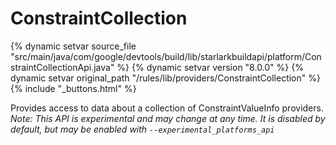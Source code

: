 <html devsite>
<head>
  <meta name="project_path" value="/_project.yaml">
  <meta name="book_path" value="/versions/8.0.0/_book.yaml">
</head>
<body>

<h1 class="page-title" id="modules.ConstraintCollection">ConstraintCollection</h1>

{% dynamic setvar source_file "src/main/java/com/google/devtools/build/lib/starlarkbuildapi/platform/ConstraintCollectionApi.java" %}
{% dynamic setvar version "8.0.0" %}
{% dynamic setvar original_path "/rules/lib/providers/ConstraintCollection" %}
{% include "_buttons.html" %}
<!-- {% raw %} -->

Provides access to data about a collection of ConstraintValueInfo providers. <br/><i>Note: This API is experimental and may change at any time. It is disabled by default, but may be enabled with <code>--experimental_platforms_api</code></i>



</body>
</html>

<!-- {% endraw %} -->
